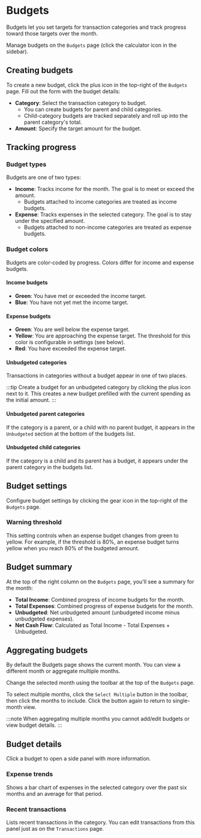 # Budgets

Budgets let you set targets for transaction categories and track progress toward those targets over the month.

Manage budgets on the `Budgets` page (click the calculator icon in the sidebar).

## Creating budgets

To create a new budget, click the plus icon in the top-right of the `Budgets` page. Fill out the form with the budget details:

- **Category**: Select the transaction category to budget.
  - You can create budgets for parent and child categories.
  - Child-category budgets are tracked separately and roll up into the parent category's total.
- **Amount**: Specify the target amount for the budget.

## Tracking progress

### Budget types

Budgets are one of two types:

- **Income**: Tracks income for the month. The goal is to meet or exceed the amount.
  - Budgets attached to income categories are treated as income budgets.
- **Expense**: Tracks expenses in the selected category. The goal is to stay under the specified amount.
  - Budgets attached to non-income categories are treated as expense budgets.

### Budget colors

Budgets are color-coded by progress. Colors differ for income and expense budgets.

#### Income budgets

- **Green**: You have met or exceeded the income target.
- **Blue**: You have not yet met the income target.

#### Expense budgets

- **Green**: You are well below the expense target.
- **Yellow**: You are approaching the expense target. The threshold for this color is configurable in settings (see below).
- **Red**: You have exceeded the expense target.

#### Unbudgeted categories

Transactions in categories without a budget appear in one of two places.

:::tip
Create a budget for an unbudgeted category by clicking the plus icon next to it. This creates a new budget prefilled with the current spending as the initial amount.
:::

#### Unbudgeted parent categories

If the category is a parent, or a child with no parent budget, it appears in the `Unbudgeted` section at the bottom of the budgets list.

#### Unbudgeted child categories

If the category is a child and its parent has a budget, it appears under the parent category in the budgets list.

## Budget settings

Configure budget settings by clicking the gear icon in the top-right of the `Budgets` page.

### Warning threshold

This setting controls when an expense budget changes from green to yellow. For example, if the threshold is 80%, an expense budget turns yellow when you reach 80% of the budgeted amount.

## Budget summary

At the top of the right column on the `Budgets` page, you'll see a summary for the month:

- **Total Income**: Combined progress of income budgets for the month.
- **Total Expenses**: Combined progress of expense budgets for the month.
- **Unbudgeted**: Net unbudgeted amount (unbudgeted income minus unbudgeted expenses).
- **Net Cash Flow**: Calculated as Total Income - Total Expenses + Unbudgeted.

## Aggregating budgets

By default the Budgets page shows the current month. You can view a different month or aggregate multiple months.

Change the selected month using the toolbar at the top of the `Budgets` page.

To select multiple months, click the `Select Multiple` button in the toolbar, then click the months to include. Click the button again to return to single-month view.

:::note
When aggregating multiple months you cannot add/edit budgets or view budget details.
:::

## Budget details

Click a budget to open a side panel with more information.

### Expense trends

Shows a bar chart of expenses in the selected category over the past six months and an average for that period.

### Recent transactions

Lists recent transactions in the category. You can edit transactions from this panel just as on the `Transactions` page.
